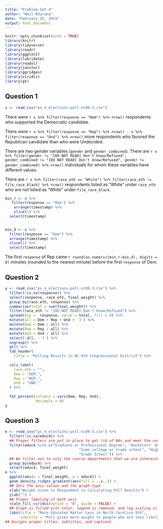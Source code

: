 ```yaml
---
title: "Problem Set 4"
author: "Neil Khurana"
date: "February 25, 2019"
output: html_document
---
```


```r
knitr::opts_chunk$set(echo = TRUE)
library(knitr)
library(tidyverse)
library(readr)
library(ggplot2)
library(lubridate)
library(readxl)
library(janitor)
library(ggridges)
library(viridis)
library(gt)
```

## Question 1

```r
x <- read_csv("ps_4_elections-poll-nc09-3.csv")
```
There were `r x %>% filter(response == "Dem") %>% nrow()` respondents who supported the Democratic candidate.

There were `r x %>% filter(response == "Rep") %>% nrow() - x %>% filter(response == "Und") %>% nrow()` more respondents who favored the Republican candidate than who were Undecided.

There are two gender variables (`gender` and `gender_combined`). There are `r x %>% filter(gender != "[DO NOT READ] Don't know/Refused", gender_combined != "[DO NOT READ] Don't know/Refused", gender != gender_combined) %>% nrow()` individuals for whom these variables have different values.

There are `r x %>% filter(race_eth == "White") %>% filter(race_eth != file_race_black) %>% nrow()` respondents listed as “White” under `race_eth` who are not listed as “White” under `file_race_black`.

```r
min_r <- x %>% 
   filter(response == "Rep") %>%
    arrange(timestamp) %>% 
    slice(1) %>% 
  select(timestamp)
 

min_d <- x %>% 
  filter(response == "Dem") %>% 
  arrange(timestamp) %>% 
  slice(1) %>% 
  select(timestamp)
```

The first `response` of Rep came `r round(as.numeric(min_r-min_d), digits = 0)` minutes (rounded to the nearest minute) before the first `response` of Dem.

## Question 2

```r
y <- read_csv("ps_4_elections-poll-nc09-3.csv") %>% 
  filter(!is.na(response)) %>% 
  select(response, race_eth, final_weight) %>% 
  group_by(race_eth, response) %>% 
  summarize(total = sum(final_weight)) %>%   
  filter(race_eth != "[DO NOT READ] Don't know/Refused") %>% 
  spread(key =  response, value = total, fill = 0) %>%  
  mutate(all = Dem + Rep + Und + `3`) %>% 
  mutate(Dem = Dem / all) %>% 
  mutate(Rep = Rep / all) %>% 
  mutate(Und = Und / all) %>% 
  select(-all, -`3`) %>%
  ungroup() %>% 
  gt() %>% 
  tab_header(
    title = "Polling Results in NC 9th Congressional District") %>% 
  
  cols_label(
    race_eth = "",
    Dem = "DEM.",
    Rep = "REP.",
    Und = "UND."
  ) %>%
  
  fmt_percent(columns = vars(Dem, Rep, Und),
              decimals = 0)
y
```

## Question 3

```r
e <- read_csv("ps_4_elections-poll-nc09-3.csv") %>% 
  filter(!is.na(educ4)) %>% 
  ## Proper filters are put in place to get rid of NAs and meet the undergrad specifications
  filter(educ4 %in% c("Graduate or Professional Degree", "Bachelors' Degree",
                                  "Some college or trade school", "High School",
                                  "Grade School")) %>%
  ## We filter out to only the course departments that we are interested in for this graph
  group_by(educ4) %>% 
  select(educ4, final_weight) 
e %>% 
  ggplot(aes(x = final_weight, y = educ4)) +
  geom_density_ridges_gradient(aes(fill = ..x..)) +
  ## Sets the axis values and the graph type
  xlab("Weight Given to Respondent in Calculating Poll Results") +
  ylab("") +
  ## Proper labeling of both axis
  scale_fill_viridis(option = "B", guide = FALSE) +
  ## Graph is filled with color, legend is removed, and log scaling is used
  labs(title = "More Educated Matter Less in North Carolina 9th", 
       subtitle = "Poll gives more weight to people who are less likely to participate in polls", caption = "New York Times Upshot/Siena College 2018 live polls")
## Assigns proper titles, subtitles, and captions
```



